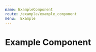 ```yaml
---
name: ExampleComponent
route: /example/example_component
menu:  Example
---
```



# Example Component

<Playground>
  <ExampleComponent
    locale={{ welcome: 'locale overwrite' }}
    mt='50px'
    background='black'
    text='text'
  />
</Playground>
